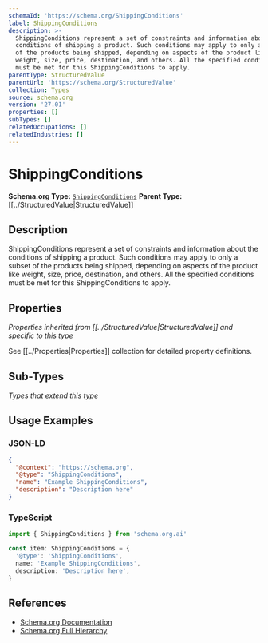 ```yaml
---
schemaId: 'https://schema.org/ShippingConditions'
label: ShippingConditions
description: >-
  ShippingConditions represent a set of constraints and information about the
  conditions of shipping a product. Such conditions may apply to only a subset
  of the products being shipped, depending on aspects of the product like
  weight, size, price, destination, and others. All the specified conditions
  must be met for this ShippingConditions to apply.
parentType: StructuredValue
parentUrl: 'https://schema.org/StructuredValue'
collection: Types
source: schema.org
version: '27.01'
properties: []
subTypes: []
relatedOccupations: []
relatedIndustries: []
---
```

# ShippingConditions

**Schema.org Type:** [`ShippingConditions`](https://schema.org/ShippingConditions)
**Parent Type:** [[../StructuredValue|StructuredValue]]

## Description

ShippingConditions represent a set of constraints and information about the conditions of shipping a product. Such conditions may apply to only a subset of the products being shipped, depending on aspects of the product like weight, size, price, destination, and others. All the specified conditions must be met for this ShippingConditions to apply.

## Properties

*Properties inherited from [[../StructuredValue|StructuredValue]] and specific to this type*

See [[../Properties|Properties]] collection for detailed property definitions.

## Sub-Types

*Types that extend this type*

## Usage Examples

### JSON-LD

```json
{
  "@context": "https://schema.org",
  "@type": "ShippingConditions",
  "name": "Example ShippingConditions",
  "description": "Description here"
}
```

### TypeScript

```typescript
import { ShippingConditions } from 'schema.org.ai'

const item: ShippingConditions = {
  '@type': 'ShippingConditions',
  name: 'Example ShippingConditions',
  description: 'Description here',
}
```

## References

- [Schema.org Documentation](https://schema.org/ShippingConditions)
- [Schema.org Full Hierarchy](https://schema.org/docs/full.html)
